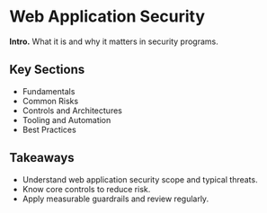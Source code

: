 # Web Application Security

**Intro.** What it is and why it matters in security programs.

## Key Sections
- Fundamentals
- Common Risks
- Controls and Architectures
- Tooling and Automation
- Best Practices

## Takeaways
- Understand web application security scope and typical threats.
- Know core controls to reduce risk.
- Apply measurable guardrails and review regularly.
